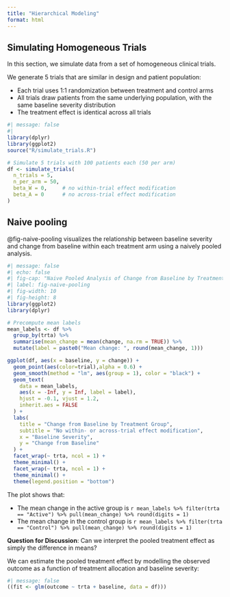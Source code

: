 ```yaml
---
title: "Hierarchical Modeling"
format: html
---
```


## Simulating Homogeneous Trials

In this section, we simulate data from a set of homogeneous clinical trials.

We generate 5 trials that are similar in design and patient population:

- Each trial uses 1:1 randomization between treatment and control arms
- All trials draw patients from the same underlying population, with the same baseline severity distribution
- The treatment effect is identical across all trials

```r
#| message: false
#| 
library(dplyr)
library(ggplot2)
source("R/simulate_trials.R")

# Simulate 5 trials with 100 patients each (50 per arm)
df <- simulate_trials(
  n_trials = 5,
  n_per_arm = 50,
  beta_W = 0,     # no within-trial effect modification
  beta_A = 0      # no across-trial effect modification
)
```


## Naive pooling

@fig-naive-pooling visualizes the relationship between baseline severity and change from baseline within each treatment arm using a naively pooled analysis.


```r
#| message: false
#| echo: false
#| fig-cap: "Naive Pooled Analysis of Change from Baseline by Treatment Group"
#| label: fig-naive-pooling
#| fig-width: 10
#| fig-height: 8
library(ggplot2)
library(dplyr)

# Precompute mean labels
mean_labels <- df %>%
  group_by(trta) %>%
  summarise(mean_change = mean(change, na.rm = TRUE)) %>%
  mutate(label = paste0("Mean change: ", round(mean_change, 1)))

ggplot(df, aes(x = baseline, y = change)) +
  geom_point(aes(color=trial),alpha = 0.6) +
  geom_smooth(method = "lm", aes(group = 1), color = "black") +
  geom_text(
    data = mean_labels,
    aes(x = -Inf, y = Inf, label = label),
    hjust = -0.1, vjust = 1.2,
    inherit.aes = FALSE
  ) +
  labs(
    title = "Change from Baseline by Treatment Group",
    subtitle = "No within- or across-trial effect modification",
    x = "Baseline Severity",
    y = "Change from Baseline"
  ) +
  facet_wrap(~ trta, ncol = 1) +
  theme_minimal() +
  facet_wrap(~ trta, ncol = 1) +
  theme_minimal() +
  theme(legend.position = "bottom")

```

The plot shows that:

- The mean change in the active group is `r mean_labels %>% filter(trta == "Active") %>% pull(mean_change) %>% round(digits = 1)`
- The mean change in the control group is `r mean_labels %>% filter(trta == "Control") %>% pull(mean_change) %>% round(digits = 1)`

**Question for Discussion**: Can we interpret the pooled treatment effect as simply the difference in means?

We can estimate the pooled treatment effect by modelling the observed outcome as a function of treatment allocation and baseline severity:

```r
#| message: false
((fit <- glm(outcome ~ trta + baseline, data = df)))
```
